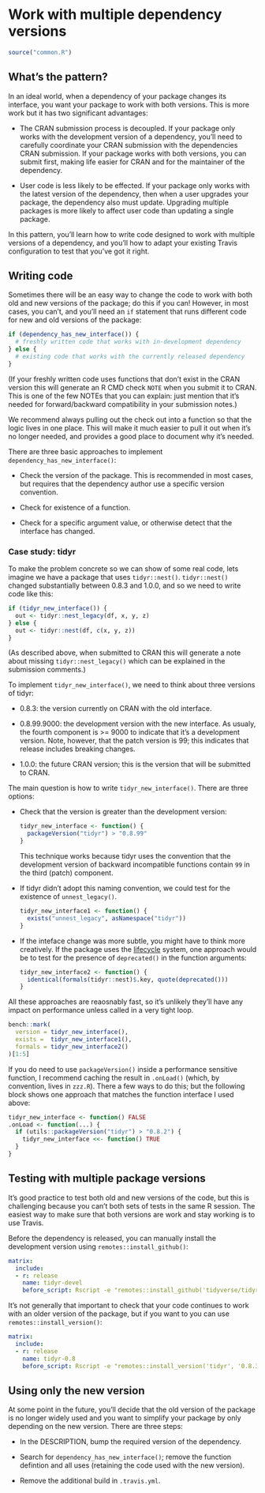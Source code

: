 # Work with multiple dependency versions {#changes-multivers}

```r
source("common.R")
```

## What's the pattern?

In an ideal world, when a dependency of your package changes its interface, you want your package to work with both versions. This is more work but it has two significant advantages:

* The CRAN submission process is decoupled. If your package only works with the
  development version of a dependency, you'll need to carefully coordinate your
  CRAN submission with the dependencies CRAN submission. If your package works
  with both versions, you can submit first, making life easier for CRAN and for
  the maintainer of the dependency.
  
* User code is less likely to be effected. If your package only works with the
  latest version of the dependency, then when a user upgrades your package, the
  dependency also must update. Upgrading multiple packages is more likely to
  affect user code than updating a single package.

In this pattern, you'll learn how to write code designed to work with multiple versions of a dependency, and you'll how to adapt your existing Travis configuration to test that you've got it right.

## Writing code

Sometimes there will be an easy way to change the code to work with both old and new versions of the package; do this if you can! However, in most cases, you can't, and you'll need an `if` statement that runs different code for new and old versions of the package:

```r
if (dependency_has_new_interface()) {
  # freshly written code that works with in-development dependency
} else {
  # existing code that works with the currently released dependency
}
```

(If your freshly written code uses functions that don't exist in the CRAN version this will generate an R CMD check `NOTE` when you submit it to CRAN. This is one of the few NOTEs that you can explain: just mention that it's needed for forward/backward compatibility in your submission notes.)

We recommend always pulling out the check out into a function so that the logic lives in one place. This will make it much easier to pull it out when it's no longer needed, and provides a good place to document why it's needed. 

There are three basic approaches to implement `dependency_has_new_interface()`:

* Check the version of the package. This is recommended in most cases, 
  but requires that the dependency author use a specific version convention.
  
* Check for existence of a function.

* Check for a specific argument value, or otherwise detect that the interface
  has changed.

### Case study: tidyr

To make the problem concrete so we can show of some real code, lets imagine we have a package that uses `tidyr::nest()`. `tidyr::nest()` changed substantially between 0.8.3 and 1.0.0, and so we need to write code like this:

```r
if (tidyr_new_interface()) {
  out <- tidyr::nest_legacy(df, x, y, z)
} else {
  out <- tidyr::nest(df, c(x, y, z))
}
```

(As described above, when submitted to CRAN this will generate a note about missing `tidyr::nest_legacy()` which can be explained in the submission comments.)

To implement `tidyr_new_interface()`, we need to think about three versions of tidyr:

* 0.8.3: the version currently on CRAN with the old interface.

* 0.8.99.9000: the development version with the new interface. As usualy, 
  the fourth component is >= 9000 to indicate that it's a development 
  version. Note, however, that the patch version is 99; this indicates that 
  release includes breaking changes.
  
* 1.0.0: the future CRAN version; this is the version that will be submitted 
  to CRAN.

The main question is how to write `tidyr_new_interface()`. There are three options:

*   Check that the version is greater than the development version:

    ```r
    tidyr_new_interface <- function() {
      packageVersion("tidyr") > "0.8.99"
    }
    ```
    
    This technique works because tidyr uses the convention that the 
    development version of backward incompatible functions contain `99`
    in the third (patch) component.

*   If tidyr didn't adopt this naming convention, we could test for the 
    existence of `unnest_legacy()`. 
  
    ```r
    tidyr_new_interface1 <- function() {
      exists("unnest_legacy", asNamespace("tidyr"))
    }
    ```
  
*   If the inteface change was more subtle, you might have to think more 
    creatively. If the package uses the [lifecycle](http://lifecycle.r-lib.org/)
    system, one approach would be to test for the presence of `deprecated()`
    in the function arguments:
    
    ```r
    tidyr_new_interface2 <- function() {
      identical(formals(tidyr::nest)$.key, quote(deprecated()))
    }
    ```

All these approaches are reaosnably fast, so it's unlikely they'll have any impact on performance unless called in a very tight loop. 

```r
bench::mark(
  version = tidyr_new_interface(),
  exists =  tidyr_new_interface1(),
  formals = tidyr_new_interface2() 
)[1:5]
```

If you do need to use `packageVersion()` inside a performance sensitive function, I recommend caching the result in `.onLoad()` (which, by convention, lives in `zzz.R`). There a few ways to do this; but the following block shows one approach that matches the function interface I used above:

```r
tidyr_new_interface <- function() FALSE
.onLoad <- function(...) {
  if (utils::packageVersion("tidyr") > "0.8.2") {
    tidyr_new_interface <<- function() TRUE
  }
}
```

## Testing with multiple package versions

It's good practice to test both old and new versions of the code, but this is challenging because you can't both sets of tests in the same R session. The easiest way to make sure that both versions are work and stay working is to use Travis. 

Before the dependency is released, you can manually install the development version using `remotes::install_github()`:

```yaml
matrix:
  include:
  - r: release
    name: tidyr-devel
    before_script: Rscript -e "remotes::install_github('tidyverse/tidyr')"
```

It's not generally that important to check that your code continues to work with an older version of the package, but if you want to you can use `remotes::install_version()`:

```yaml
matrix:
  include:
  - r: release
    name: tidyr-0.8
    before_script: Rscript -e "remotes::install_version('tidyr', '0.8.3')"
```

## Using only the new version

At some point in the future, you'll decide that the old version of the package is no longer widely used and you want to simplify your package by only depending on the new version. There are three steps:

* In the DESCRIPTION, bump the required version of the dependency.

* Search for `dependency_has_new_interface()`; remove the function defintion
  and all uses (retaining the code used with the new version).

* Remove the additional build in `.travis.yml`.
